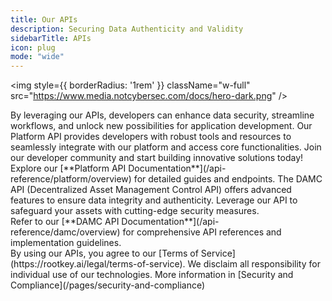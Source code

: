 ```yaml
---
title: Our APIs
description: Securing Data Authenticity and Validity
sidebarTitle: APIs
icon: plug
mode: "wide"
---
```


<img style={{ borderRadius: '1rem' }} className="w-full" src="https://www.media.notcybersec.com/docs/hero-dark.png" />

<Info>
  By leveraging our APIs, developers can enhance data security, streamline workflows, and unlock new possibilities for application development.
</Info>

<CardGroup cols={2}>
  <Card title="Platform API" icon="layer-group">
    Our Platform API provides developers with robust tools and resources to seamlessly integrate with our platform and access core functionalities. Join our developer community and start building innovative solutions today!
    <br/>
    Explore our [**Platform API Documentation**](/api-reference/platform/overview) for detailed guides and endpoints.
  </Card>

  <Card title="DAMC API" icon="wind-turbine">
    The DAMC API (Decentralized Asset Management Control API) offers advanced features to ensure data integrity and authenticity. Leverage our API to safeguard your assets with cutting-edge security measures.
    <br/>
    Refer to our [**DAMC API Documentation**](/api-reference/damc/overview) for comprehensive API references and implementation guidelines.
  </Card>
</CardGroup>

<br/>


<Warning>
  By using our APIs, you agree to our [Terms of Service](https://rootkey.ai/legal/terms-of-service). We disclaim all responsibility for individual use of our technologies. More information in [Security and Compliance](/pages/security-and-compliance)
</Warning>
